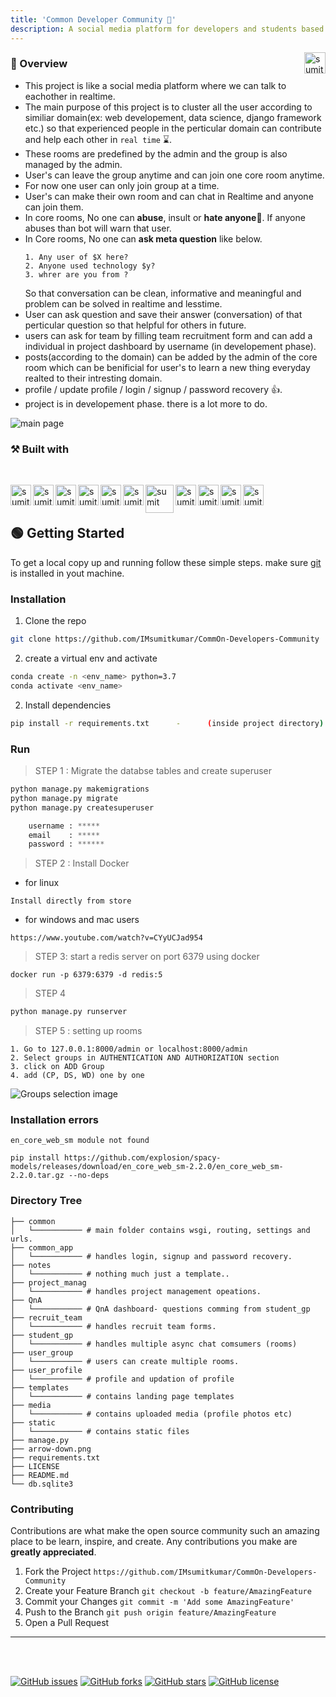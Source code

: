 ```yaml
---
title: 'Common Developer Community 🥇' 
description: A social media platform for developers and students based on different core technological domain, project management and create yout own rooms.
---
```

[<img align="right" alt="sumit" width="34px" src="https://img.icons8.com/bubbles/50/000000/github.png"/>](https://github.com/IMsumitkumar/CommOn-Developers-Community)
 
### 📑 Overview 

- This project is like a social media platform where we can talk to eachother in realtime.
- The main purpose of this project is to cluster all the user according to similiar domain(ex: web developement, data science, django framework etc.) so that experienced people in the perticular domain can contribute and help each other in `real time` ⌛.
- These rooms are predefined by the admin and the group is also managed by the admin.
- User's can leave the group anytime and can join one core room anytime.
- For now one user can only join group at a time.
- User's can make their own room and can chat in Realtime and anyone can join them.
- In core rooms, No one can **abuse**, insult or **hate anyone**🤫. If anyone abuses than bot will warn that user.
- In Core rooms, No one can **ask meta question** like below.
    ```
    1. Any user of $X here?
    2. Anyone used technology $y?
    3. whrer are you from ?
    ```
    So that conversation can be clean, informative and meaningful and problem can be solved in realtime and lesstime.
- User can ask question and save their answer (conversation) of that perticular question so that helpful for others in future.
- users can ask for team by filling team recruitment form and can add a individual in project dashboard by username (in developement phase).
- posts(according to the domain) can be added by the admin of the core room which can be benificial for user's to learn a new thing everyday realted to their intresting domain.
- profile / update profile / login / signup / password recovery 👍.
- project is in developement phase. there is a lot more to do.



![main page](https://i.imgur.com/L47p5K3.png)

### ⚒ Built with

<br />

[<img align="left" alt="sumit" width="33px" src="https://img.icons8.com/color/64/000000/python.png"/>](https://www.python.org/)
[<img align="left" alt="sumit" width="33px" src="https://img.icons8.com/color/64/000000/html-5.png"/>](https://www.w3schools.com/html/)
[<img align="left" alt="sumit" width="33px" src="https://img.icons8.com/color/48/000000/css3.png"/>](https://www.w3schools.com/css/)
[<img align="left" alt="sumit" width="33px" src="https://img.icons8.com/color/48/000000/javascript.png"/>](https://www.w3schools.com/js/DEFAULT.asp)
[<img align="left" alt="sumit" width="33px" src="https://img.icons8.com/color/48/000000/linux.png"/>](https://www.linux.org/)
[<img align="left" alt="sumit" width="33px" src="https://img.icons8.com/color/48/000000/django.png"/>](https://www.djangoproject.com/)
[<img align="left" alt="sumit" width="45px" src="https://raw.githubusercontent.com/explosion/spaCy/45c9a688285081cd69faa0627d9bcaf1f5e799a1/website/src/images/logo.svg"/>](https://redis.io/)
[<img align="left" alt="sumit" width="33px" src="https://img.icons8.com/color/48/000000/sql.png"/>](sqhttps://www.mysql.com/l)
[<img align="left" alt="sumit" width="33px" src="https://img.icons8.com/fluent/48/000000/github.png"/>](https://github.com)
[<img align="left" alt="sumit" width="33px" src="https://img.icons8.com/color/48/000000/docker.png"/>](https://www.docker.com/)
[<img align="left" alt="sumit" width="33px" src="https://img.icons8.com/color/50/000000/redis.png"/>](https://www.docker.com/)

<br />
<br />


<!-- GETTING STARTED -->
## 🟢 Getting Started

To get a local copy up and running follow these simple steps.
make sure [git](https://git-scm.com/downloads) is installed in yout machine.

### Installation

1. Clone the repo
```sh
git clone https://github.com/IMsumitkumar/CommOn-Developers-Community
```
2. create a virtual env and activate
```bash
conda create -n <env_name> python=3.7
conda activate <env_name>
```
2. Install dependencies
```bash
pip install -r requirements.txt      -      (inside project directory)
```

### Run

> STEP 1 : Migrate the databse tables and create superuser

```python
python manage.py makemigrations
python manage.py migrate
python manage.py createsuperuser

    username : *****
    email    : *****
    password : ******
```
> STEP 2 : Install Docker

- for linux
```
Install directly from store
```

- for windows and mac users
```
https://www.youtube.com/watch?v=CYyUCJad954
```

> STEP 3: start a redis server on port 6379 using docker

```
docker run -p 6379:6379 -d redis:5
```

> STEP 4

```python
python manage.py runserver
```

> STEP 5 : setting up rooms

```
1. Go to 127.0.0.1:8000/admin or localhost:8000/admin
2. Select groups in AUTHENTICATION AND AUTHORIZATION section
3. click on ADD Group
4. add (CP, DS, WD) one by one
```
![Groups selection image](https://i.imgur.com/AuZpMHQ.png)


### Installation errors

`en_core_web_sm module not found`

```
pip install https://github.com/explosion/spacy-models/releases/download/en_core_web_sm-2.2.0/en_core_web_sm-2.2.0.tar.gz --no-deps
```
### Directory Tree 
```
├── common 
│   └─────────── # main folder contains wsgi, routing, settings and urls.
├── common_app
│   └─────────── # handles login, signup and password recovery. 
├── notes 
│   └─────────── # nothing much just a template..
├── project_manag
│   └─────────── # handles project management opeations.
├── QnA
│   └─────────── # QnA dashboard- questions comming from student_gp
├── recruit_team
│   └─────────── # handles recruit team forms.
├── student_gp
│   └─────────── # handles multiple async chat comsumers (rooms)
├── user_group
│   └─────────── # users can create multiple rooms.
├── user_profile
│   └─────────── # profile and updation of profile
├── templates
│   └─────────── # contains landing page templates
├── media
│   └─────────── # contains uploaded media (profile photos etc)
├── static
│   └─────────── # contains static files
├── manage.py
├── arrow-down.png
├── requirements.txt
├── LICENSE
├── README.md
└── db.sqlite3
```

###  Contributing

Contributions are what make the open source community such an amazing place to be learn, inspire, and create. Any contributions you make are **greatly appreciated**.

1. Fork the Project `https://github.com/IMsumitkumar/CommOn-Developers-Community`
2. Create your Feature Branch `git checkout -b feature/AmazingFeature`
3. Commit your Changes `git commit -m 'Add some AmazingFeature'`
4. Push to the Branch `git push origin feature/AmazingFeature`
5. Open a Pull Request

---
<br />
<br />

[![GitHub issues](https://img.shields.io/github/issues/IMsumitkumar/CommOn-Developers-Community?style=flat-square)](https://github.com/IMsumitkumar/CommOn-Developers-Community/issues)
[![GitHub forks](https://img.shields.io/github/forks/IMsumitkumar/CommOn-Developers-Community?style=flat-square)](https://github.com/IMsumitkumar/CommOn-Developers-Community/network)
[![GitHub stars](https://img.shields.io/github/stars/IMsumitkumar/CommOn-Developers-Community?style=flat-square)](https://github.com/IMsumitkumar/CommOn-Developers-Community/stargazers)
[![GitHub license](https://img.shields.io/github/license/IMsumitkumar/CommOn-Developers-Community?style=flat-square)](https://github.com/IMsumitkumar/CommOn-Developers-Community/blob/main/LICENSE)